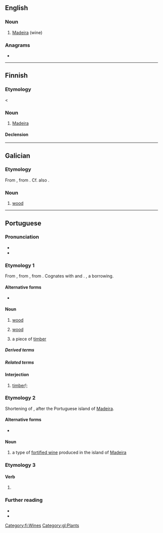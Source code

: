 {{also|Madeira}}
==English==

===Noun===
{{en-noun|~}}

# [[Madeira]] (wine)

===Anagrams===
* {{anagrams|en|a=aadeimr|Demaria|Maredia}}

----

==Finnish==

===Etymology===
< {{m|fi|Madeira}}

===Noun===
{{fi-noun}}

# [[Madeira]] {{gloss|fortified wine produced on Madeira}}
#: {{syn|fi|madeiraviini}}

====Declension====
{{fi-decl-katiska|madeir|a}}

[[Category:fi:Wines]]

----

==Galician==

===Etymology===
From {{inh|gl|roa-opt|madeira}}, from {{inh|gl|la|materia}}. Cf. also {{m|gl|materia}}.

===Noun===
{{gl-noun|f}}

# [[wood]]

[[Category:gl:Plants]]

----

==Portuguese==

===Pronunciation===
{{pt-IPA}}
* {{homophones|pt|Madeira}}
* {{hyphenation|pt|ma|dei|ra}}

===Etymology 1===
From {{inh|pt|roa-opt|madeira}}, from {{inh|pt|la|māteria}}, from {{der|pt|ine-pro|*méh₂tēr|t=mother}}. Cognates with {{cog|gl|madeira}} and {{cog|es|madera}}. {{doublet|pt|matéria}}, a borrowing.

====Alternative forms====
* {{alt|pt|madeyra||obsolete}}

====Noun====
{{pt-noun|f}}

# {{lb|pt|uncountable}} [[wood]] {{gloss|substance making up the central part of the trunk and branches of a tree}}
#: {{syn|pt|lenha|lenho|pau}}
# [[wood]] {{gloss|the wood of a particular species of tree}}
#: {{syn|pt|pau}}
# a piece of [[timber]]
#: {{syn|pt|pau}}

=====Derived terms=====
{{col3|pt
|bater na madeira
|Madeira
|madeira-da-china
|madeira-de-cheiro
|madeira de lei
}}

=====Related terms=====
{{col4|pt
|madeirame
|madeiramento
|madeirar
|madeireira
|madeireiro
|madeirite
|madeiro
}}

====Interjection====
{{pt-interj|!}}

# [[timber]]!; {{non-gloss definition|used by [[lumberjack]]s to [[warn]] others when a [[tree]] is [[fall]]ing down}}

===Etymology 2===
Shortening of {{m|pt|vinho da Madeira|lit=wine of Madeira}}, after the Portuguese island of [[Madeira]].

====Alternative forms====
* {{alt|pt|Madeira}}

====Noun====
{{pt-noun|m|-}}

# a type of [[fortified wine]] produced in the island of [[Madeira]]
#: {{syn|pt|vinho da Madeira|vinho Madeira}}

===Etymology 3===
{{nonlemma}}

====Verb====
{{head|pt|verb form}}

# {{pt-verb-form-of|madeirar}}

===Further reading===
* {{pedia|lang=pt}}
* {{pedia|vinho da Madeira|lang=pt}}

{{cln|pt|terms derived from toponyms}}
{{C|pt|Wines|Woods}}